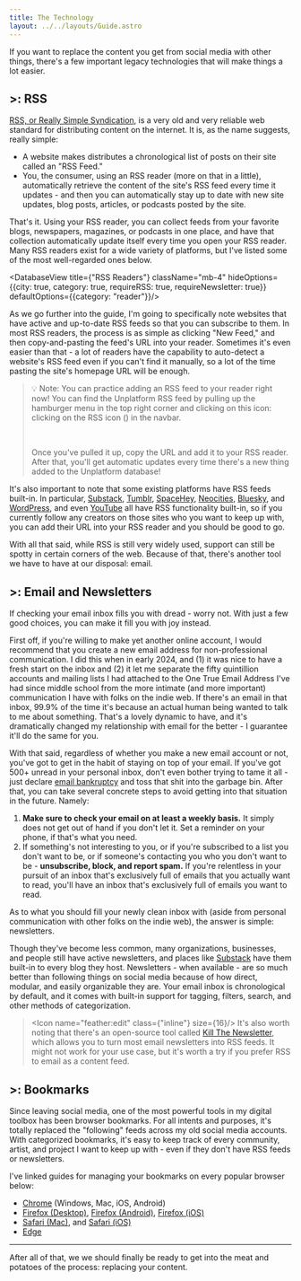 ```yaml
---
title: The Technology
layout: ../../layouts/Guide.astro
---
```


If you want to replace the content you get from social media with other things, there's a few important legacy technologies that will make things a lot easier.

## >: RSS

[RSS, or Really Simple Syndication](https://rss.com/blog/how-do-rss-feeds-work/#:~:text=RSS%20stands%20for%20Really%20Simple,an%20easy%20to%20read%20format.), is a very old and very reliable web standard for distributing content on the internet. It is, as the name suggests, really simple:

- A website makes distributes a chronological list of posts on their site called an "RSS Feed."
- You, the consumer, using an <Buzzword definition="An app that lets you collect, organize, and read the content on RSS feeds.">RSS reader</Buzzword> (more on that in a little), automatically retrieve the content of the site's RSS feed every time it updates - and then you can automatically stay up to date with new site updates, blog posts, articles, or podcasts posted by the site.

That's it. Using your RSS reader, you can collect feeds from your favorite blogs, newspapers, magazines, or podcasts in one place, and have that collection automatically update itself every time you open your RSS reader. Many RSS readers exist for a wide variety of platforms, but I've listed some of the most well-regarded ones below.

<DatabaseView title={"RSS Readers"} className="mb-4" hideOptions={{city: true, category: true, requireRSS: true, requireNewsletter: true}} defaultOptions={{category: "reader"}}/>

As we go further into the guide, I'm going to specifically note websites that have active and up-to-date RSS feeds so that you can subscribe to them. In most RSS readers, the process is as simple as clicking "New Feed," and then copy-and-pasting the feed's <Buzzword definition="The address of a web page. It's the thing you put into your web browser to go to an new website (e.g. https://unplatform.fromthesuperhighway.com)">URL</Buzzword> into your reader. Sometimes it's even easier than that - a lot of readers have the capability to auto-detect a website's RSS feed even if you can't find it manually, so a lot of the time pasting the site's homepage URL will be enough.

<blockquote>
<p>💡 Note: You can practice adding an RSS feed to your reader right now! You can find the Unplatform RSS feed by <span class="md:hidden">pulling up the hamburger menu in the top right corner and clicking on this icon: <Icon class={"inline mb-[0.1rem]"} name={"feather:rss"}/></span><span className="hidden md:inline">clicking on the RSS icon (<Icon class={"inline mb-[0.1rem]"} name={"feather:rss"}/>) in the navbar.</span></p><br/>

<p>Once you've pulled it up, copy the URL and add it to your RSS reader. After that, you'll get automatic updates every time there's a new thing added to the Unplatform database!</p>
</blockquote>

It's also important to note that some existing platforms have RSS feeds built-in. In particular, [Substack](https://substack.com/), [Tumblr](https://www.tumblr.com/), [SpaceHey](https://spacehey.com/), [Neocities](https://neocities.org/), [Bluesky](https://bsky.app/), and [WordPress](https://wordpress.org/), and even [YouTube](https://www.youtube.com/) all have RSS functionality built-in, so if you currently follow any creators on those sites who you want to keep up with, you can add their URL into your RSS reader and you should be good to go.

With all that said, while RSS is still very widely used, support can still be spotty in certain corners of the web. Because of that, there's another tool we have to have at our disposal: email.

## >: Email and Newsletters
If checking your email inbox fills you with dread - worry not. With just a few good choices, you can make it fill you with joy instead.

First off, if you're willing to make yet another online account, I would recommend that you create a new email address for non-professional communication. I did this when in early 2024, and (1) it was nice to have a fresh start on the inbox and (2) it let me separate the fifty quintillion accounts and mailing lists I had attached to the One True Email Address I've had since middle school from the more intimate (and more important) communication I have with folks on the indie web. If there's an email in that inbox, 99.9% of the time it's because an actual human being wanted to talk to me about something. That's a lovely dynamic to have, and it's dramatically changed my relationship with email for the better - I guarantee it'll do the same for you.

With that said, regardless of whether you make a new email account or not, you've got to get in the habit of staying on top of your email. If you've got 500+ unread in your personal inbox, don't even bother trying to tame it all - just declare [email bankruptcy](https://en.wikipedia.org/wiki/Email_bankruptcy#:~:text=Email%20bankruptcy%20is%20deleting%20or,to%20Sherry%20Turkle%20in%202002.) and toss that shit into the garbage bin. After that, you can take several concrete steps to avoid getting into that situation in the future. Namely:

1. **Make sure to check your email on at least a weekly basis.** It simply does not get out of hand if you don't let it. Set a reminder on your phone, if that's what you need.
2. If something's not interesting to you, or if you're subscribed to a list you don't want to be, or if someone's contacting you who you don't want to be - **unsubscribe, block, and report spam.** If you're relentless in your pursuit of an inbox that's exclusively full of emails that you actually want to read, you'll have an inbox that's exclusively full of emails you want to read.

As to what you should fill your newly clean inbox with (aside from personal communication with other folks on the indie web), the answer is simple: newsletters.

Though they've become less common, many organizations, businesses, and people still have active newsletters, and places like [Substack](https://substack.com) have them built-in to every blog they host. Newsletters - when available - are so much better than following things on social media because of how direct, modular, and easily organizable they are. Your email inbox is chronological by default, and it comes with built-in support for tagging, filters, search, and other methods of categorization. 

> <Icon name="feather:edit" class={"inline"} size={16}/> It's also worth noting that there's an open-source tool called [Kill The Newsletter](https://kill-the-newsletter.com/), which allows you to turn most email newsletters into RSS feeds. It might not work for your use case, but it's worth a try if you prefer RSS to email as a content feed.

## >: Bookmarks

Since leaving social media, one of the most powerful tools in my digital toolbox has been browser bookmarks. For all intents and purposes, it's totally replaced the "following" feeds across my old social media accounts. With categorized bookmarks, it's easy to keep track of every community, artist, and project I want to keep up with - even if they don't have RSS feeds or newsletters.

I've linked guides for managing your bookmarks on every popular browser below:
- [Chrome](https://support.google.com/chrome/answer/188842?hl=en&co=GENIE.Platform%3DDesktop) (Windows, Mac, iOS, Android)
- [Firefox (Desktop)](https://support.mozilla.org/en-US/kb/bookmarks-firefox), [Firefox (Android)](https://support.mozilla.org/en-US/kb/add-delete-and-view-bookmarked-webpages-firefox-android), [Firefox (iOS)](https://support.mozilla.org/en-US/kb/how-add-remove-edit-and-move-bookmarks-firefox-ios)
- [Safari (Mac)](https://support.apple.com/guide/safari/bookmark-webpages-to-revisit-ibrw1039/mac), and [Safari (iOS)](https://support.apple.com/guide/iphone/bookmark-a-website-iph42ab2f3a7/ios)
- [Edge](https://support.microsoft.com/en-us/microsoft-edge/add-a-site-to-my-favorites-in-microsoft-edge-eb40d818-fd1f-cb19-d943-6fcfd1d9a935)

---

After all of that, we we should finally be ready to get into the meat and potatoes of the process: replacing your content.

<GuidePrevNext />